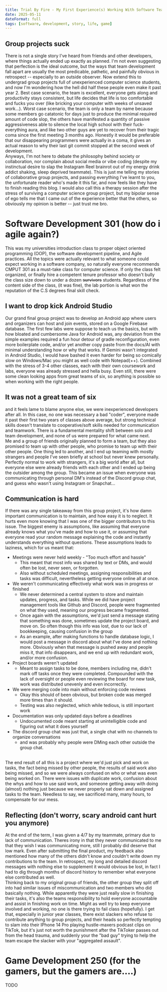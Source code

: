 ```yaml
---
title: Trial By Fire - My First Experience(s) Working With Software Teams
date: 2025-05-11
dateFormat: full
tags: [software, development, story, life, game]
---
```

## Group projects suck 
There is not a single story I've heard from friends and other developers, where things actually ended up exactly as planned. I'm not even suggesting that perfection is the ideal outcome, but the ways that team development fall apart are usually the most predicable, pathetic, and painfully obvious in retrospect -- especially to an outside observer. Now extend this to undergrad group projects full of unexperienced computer science students, and now I'm wondering how the hell did half these people even make it past year 2. Best case scenario, the team is excellent, everyone gets along and productivity stays consistent, but life decides that life is too comfortable and fucks you over (like bricking your computer with weeks of unsaved work...). Worst case scenario, the team is only a team by name because some members go catatonic for days just to produce the minimal required amount of code slop, the others have manifested a quantity of passive aggressiveness able to silence the local high school with their fuck-everything aura, and like two other guys are yet to recover from their tragic coma since the first meeting 3 months ago. Honestly it would be preferable that our disappearing programmers were actually in a coma, it gives an actual reason to why their last git commit stopped at the second week of development.
<br/>
Anyways, I'm not here to debate the philosophy behind society or collaboration, nor complain about social media or vibe coding (despite my instinctual desire to slap the Instagram Reel brainrot out of my energy drink addict shaking, sleep deprived teammate). This is just me telling my stories of collaborative group projects, and passing everything I've learnt to you, the unfortunate reader who's made it this far, and now feels like they have to finish reading this blog. I would also call this a therapy session after the stress of surviving a computer science group project, but my bipolar sense of ego tells me that I came out of the experience better that the others, so obviously my opinion is better -- just trust me bro.

# Software Development 301 (how do i agile again?)
This was my universities introduction class to proper object oriented programming (OOP), the software development pipeline, and Agile practices. All the topics were actually relevant to what someone could expect working in a software company, so naturally everyone recommends CMPUT 301 as a must-take class for computer science. If only the class felt organized, or finally hire a competent tenure professor who doesn't bully the class size down to under a dozen ~~survivors~~ students. Regardless of the content side of the class, (it was fine), the lab portion is what won the reputation of the C.S degrees final skill check. 

## I want to drop kick Android Studio
Our grand final group project was to develop an Android app where users and organizers can host and join events, stored on a Google Firebase database. The first few labs were suppose to teach us the basics, but with how bloated and cumbersome Java for Android was, any deviation from the simple examples required a fun hour detour of gradle reconfiguration, even more boilerplate code, and/or yet another copy paste from the docs/AI with minimal understanding how or why that works. If Gemini wasn't integrated in Android Studio, I would have bashed it even harder for being so comically slow on Windows/Mac you might as well code with Notepad(++). Combined with the stress of 3-4 other classes, each with their own coursework and labs, everyone was already stressed and hella busy. Even still, there were some clean looking apps from great teams of six, so anything is possible so when working with the right people.

## It was not a great team of six
and it feels lame to blame anyone else, we were inexperienced developers after all. In this case, no one was necessary a bad "coder",  everyone made it past their first two years of classes above average, but strong technical skills doesn't translate to cooperative/soft skills needed for communication and teamwork. There is a fundamental mentality shift between solo and team development, and none of us were prepared for what came next.
<br/>
Me and a group of friends originally planned to form a team, but they also promised to team up with other people, who promise to team up with their other people. One thing led to another, and I end up teaming with mostly strangers and people I've seen briefly at school but never knew personally. Perfectly normal to work with strangers, it's a big world after all, but everyone else were already friends with each other and I ended up being the outsider among the group. This became an issue when everyone was communicating through personal DM's instead of the Discord group chat, and guess who wasn't using Instagram or Snapchat...

## Communication is hard
If there was any single takeaway from this group project, it's how damn important communication is to maintain, and how easy it is to neglect. It hurts even more knowing that I was one of the bigger contributors to this issue. The biggest enemy is assumptions, like assuming that everyone already knows what you've made and how to use it, or assuming that everyone read your random message explaining the code and instantly understands everything without questions. These assumptions leads to laziness, which for us meant that:
<br/>
- Meetings were never held weekly - "Too much effort and hassle"
    - This meant that most info was shared by text or DMs, and would often be lost, never seen, or forgotten.
    - Also without scheduled meetings, assigning responsibilities and tasks was difficult, nevertheless getting everyone online all at once.
- We weren't communicating effectively what work was in progress or finished
    - We never determined a central system to store and maintain updates, progress, and tasks. While we did have project management tools like Github and Discord, people were fragmented on what they used, meaning our progress became fragmented. 
    - Once again with the assumptions, we'd just send a message stating that something was done, sometimes update the project board, and move on. So often though this info was lost, due to our lack of bookkeeping, causing confusion in the group
    - As an example, after making functions to handle database logic, I would post a message in discord about what I've done and nothing more. Obviously when that message is pushed away and people miss it, that info disappears, and we end up with redundant work, and/or more confusion.
- Project boards weren't updated
    - Meant to assign tasks to be done, members including me, didn't mark off tasks once they were completed. Compounded with the lack of oversight or people even reviewing the board for new task, work was distributed unevenly and even incorrectly.
- We were merging code into main without enforcing code reviews
    - Okay this should of been obvious, but broken code was merged more times than it should.
    - Testing was also neglected, which while tedious, is still important work
- Documentation was only updated days before a deadlines
    - Undocumented code meant starting at unintelligible code and figuring out what it does yourself
- The discord group chat was just that, a single chat with no channels to organize conversations
    - and was probably why people were DMing each other outside the group chat.
<br/>
The end result of all this is a project where we'd just pick and work on tasks, the fact being missed by other people, the results of said work also being missed, and so we were always confused on who or what was even being worked on. There were issues with duplicate work, confusion about the whys and how to use said work, and someone getting away with doing (almost) nothing just because we never properly sat down and assigned tasks to the team. Needless to say, we sacrificed many, many hours, to compensate for our mess. 

## Reflecting (don't worry, scary android cant hurt you anymore)
At the end of the term, I was given a 4/7 by my teammate, primary due to lack of communication. Theres irony in that they never communicated to me that they wish I was communicating more, still I probably did deserve that low mark. Even after submitting the final product, my feedback also mentioned how many of the others didn't know and couldn't write down my contributions to the team. In retrospect, my long and detailed discord messages with nothing else to supplement it would obvious be lost, in fact I had to dig through months of discord history to remember what everyone else contributed as well.
<br/>
Thinking back to my original group of friends, the other group they split off into had similar issues of miscommunication and two members who did basically nothing. While apparently they were just really slow in finishing their tasks, it's also the teams responsibility to hold everyone accountable and assist in finishing work on time. Might as well try to keep everyone involved and working, no one is there trying to fail class (hopefully).  I get that, especially in junior year classes, there exist slackers who refuse to contribute anything to group projects, and their heads so perfectly tempting to slam into their IPhone 14 Pro playing hustle-maxers podcast clips on TikTok, but it's just not worth the punishment after the TikToker passes out from the head trauma, and suddenly your the "bad guy" trying to help the team escape the slacker with your "aggregated assault".

# Game Development 250 (for the gamers, but the gamers are....)
TODO